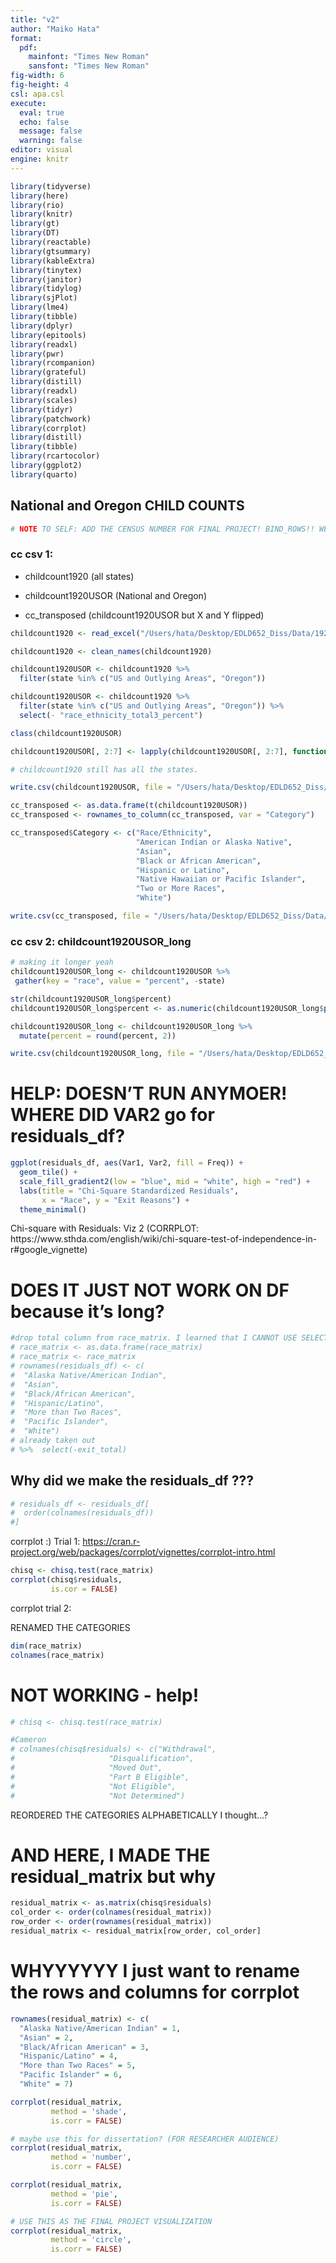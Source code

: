 ```yaml
---
title: "v2"
author: "Maiko Hata"
format: 
  pdf:
    mainfont: "Times New Roman"
    sansfont: "Times New Roman"
fig-width: 6
fig-height: 4
csl: apa.csl
execute: 
  eval: true 
  echo: false
  message: false 
  warning: false
editor: visual
engine: knitr
---
```


```r
library(tidyverse)
library(here)
library(rio)
library(knitr)
library(gt)
library(DT)
library(reactable)
library(gtsummary)
library(kableExtra)
library(tinytex)
library(janitor)
library(tidylog)
library(sjPlot)
library(lme4)
library(tibble)
library(dplyr)
library(epitools)
library(readxl)
library(pwr)
library(rcompanion)
library(grateful)
library(distill)
library(readxl)
library(scales)
library(tidyr)
library(patchwork)
library(corrplot)
library(distill)
library(tibble)
library(rcartocolor)
library(ggplot2)
library(quarto)
```

## National and Oregon CHILD COUNTS

```r
# NOTE TO SELF: ADD THE CENSUS NUMBER FOR FINAL PROJECT! BIND_ROWS!! WEEK 2? 3? Labs.
```

### cc csv 1:

-   childcount1920 (all states)

-   childcount1920USOR (National and Oregon)

-   cc_transposed (childcount1920USOR but X and Y flipped)

```r
childcount1920 <- read_excel("/Users/hata/Desktop/EDLD652_Diss/Data/1920-cchildcountandsettings-11.xlsx", sheet = 2)
```

```r
childcount1920 <- clean_names(childcount1920)
```

```r
childcount1920USOR <- childcount1920 %>% 
  filter(state %in% c("US and Outlying Areas", "Oregon"))
```

```r
childcount1920USOR <- childcount1920 %>%
  filter(state %in% c("US and Outlying Areas", "Oregon")) %>%
  select(- "race_ethnicity_total3_percent")
```

```r
class(childcount1920USOR)
```

```r
childcount1920USOR[, 2:7] <- lapply(childcount1920USOR[, 2:7], function(x) round(as.numeric(x), 2))
```

```r
# childcount1920 still has all the states. 

write.csv(childcount1920USOR, file = "/Users/hata/Desktop/EDLD652_Diss/Data/childcount1920USOR.csv", row.names = FALSE)
```

```r
cc_transposed <- as.data.frame(t(childcount1920USOR))
cc_transposed <- rownames_to_column(cc_transposed, var = "Category")
```

```r
cc_transposed$Category <- c("Race/Ethnicity", 
                            "American Indian or Alaska Native", 
                            "Asian", 
                            "Black or African American", 
                            "Hispanic or Latino", 
                            "Native Hawaiian or Pacific Islander", 
                            "Two or More Races", 
                            "White")
```

```r
write.csv(cc_transposed, file = "/Users/hata/Desktop/EDLD652_Diss/Data/cc_transposed.csv")
```

### cc csv 2: childcount1920USOR_long

```r
# making it longer yeah
childcount1920USOR_long <- childcount1920USOR %>%
 gather(key = "race", value = "percent", -state)
```

```r
str(childcount1920USOR_long$percent)
childcount1920USOR_long$percent <- as.numeric(childcount1920USOR_long$percent)
```

```r
childcount1920USOR_long <- childcount1920USOR_long %>%
  mutate(percent = round(percent, 2))
```

```r
write.csv(childcount1920USOR_long, file = "/Users/hata/Desktop/EDLD652_Diss/Data/childcount1920USOR_long.csv")
```

# HELP: DOESN'T RUN ANYMOER! WHERE DID VAR2 go for residuals_df? 

```r
ggplot(residuals_df, aes(Var1, Var2, fill = Freq)) +
  geom_tile() +
  scale_fill_gradient2(low = "blue", mid = "white", high = "red") +
  labs(title = "Chi-Square Standardized Residuals",
       x = "Race", y = "Exit Reasons") +
  theme_minimal()
```

Chi-square with Residuals: Viz 2 (CORRPLOT: https://www.sthda.com/english/wiki/chi-square-test-of-independence-in-r#google_vignette)

# DOES IT JUST NOT WORK ON DF because it's long?

```r
#drop total column from race_matrix. I learned that I CANNOT USE SELECT() ON MATRIX FILES SO I CONVERTED IT BACK TO DF THEN BACK TO MATRIX AGAIN 
# race_matrix <- as.data.frame(race_matrix)
# race_matrix <- race_matrix 
# rownames(residuals_df) <- c(
#  "Alaska Native/American Indian", 
#  "Asian", 
#  "Black/African American", 
#  "Hispanic/Latino", 
#  "More than Two Races", 
#  "Pacific Islander", 
#  "White")
# already taken out 
# %>%  select(-exit_total) 
```

## Why did we make the residuals_df ???

```r
# residuals_df <- residuals_df[
#  order(colnames(residuals_df))
#]
```

corrplot :) Trial 1: <https://cran.r-project.org/web/packages/corrplot/vignettes/corrplot-intro.html>

```r
chisq <- chisq.test(race_matrix)
corrplot(chisq$residuals, 
         is.cor = FALSE) 
```

corrplot trial 2:

RENAMED THE CATEGORIES

```r
dim(race_matrix)
colnames(race_matrix)
```

# NOT WORKING - help!

```r
# chisq <- chisq.test(race_matrix)

#Cameron 
# colnames(chisq$residuals) <- c("Withdrawal", 
#                     "Disqualification", 
#                     "Moved Out", 
#                     "Part B Eligible", 
#                     "Not Eligible", 
#                     "Not Determined")
```

REORDERED THE CATEGORIES ALPHABETICALLY I thought...?

# AND HERE, I MADE THE residual_matrix but why

```r
residual_matrix <- as.matrix(chisq$residuals)
col_order <- order(colnames(residual_matrix))
row_order <- order(rownames(residual_matrix))
residual_matrix <- residual_matrix[row_order, col_order]
```

# WHYYYYYY I just want to rename the rows and columns for corrplot

```r
rownames(residual_matrix) <- c(
  "Alaska Native/American Indian" = 1, 
  "Asian" = 2, 
  "Black/African American" = 3, 
  "Hispanic/Latino" = 4, 
  "More than Two Races" = 5, 
  "Pacific Islander" = 6, 
  "White" = 7) 
```

```r
corrplot(residual_matrix, 
         method = 'shade', 
         is.corr = FALSE) 
```

```r
# maybe use this for dissertation? (FOR RESEARCHER AUDIENCE)
corrplot(residual_matrix, 
         method = 'number', 
         is.corr = FALSE) 
```

```r
corrplot(residual_matrix, 
         method = 'pie', 
         is.corr = FALSE)
```

```r
# USE THIS AS THE FINAL PROJECT VISUALIZATION 
corrplot(residual_matrix, 
         method = 'circle', 
         is.corr = FALSE)
```
